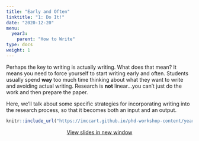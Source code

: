 ```yaml
---
title: "Early and Often"
linktitle: "1: Do It!"
date: "2020-12-20"
menu:
  year3:
    parent: "How to Write"
type: docs
weight: 1
---
```


Perhaps the key to writing is actually writing. What does that mean? It means you need to force yourself to start writing early and often. Students usually spend **way** too much time thinking about what they want to write and avoiding actual writing. Research is **not** linear...you can't just do the work and then prepare the paper.

Here, we'll talk about some specific strategies for incorporating writing into the research process, so that it becomes both an input and an output.

<center>

```r
knitr::include_url("https://imccart.github.io/phd-workshop-content/year3/start-writing.html")
```


<p><a class="btn btn-primary btn-lg" target="_blank" href="https://imccart.github.io/phd-workshop-content/year3/start-writing.html"><i class="fas fa-external-link-alt"></i> View slides in new window</a></p>

</center>
